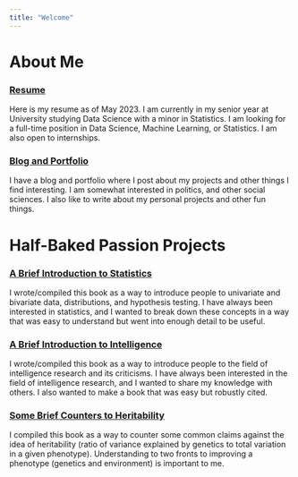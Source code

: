 ```yaml
---
title: "Welcome"
---
```


# About Me

### [Resume](https://ajaverett.github.io/resume.pdf)

Here is my resume as of May 2023. I am currently in my senior year at University studying Data Science with a minor in Statistics. I am looking for a full-time position in Data Science, Machine Learning, or Statistics. I am also open to internships.

### [Blog and Portfolio](https://ajaverett.github.io/portfolio/)

I have a blog and portfolio where I post about my projects and other things I find interesting. I am somewhat interested in politics, and other social sciences. I also like to write about my personal projects and other fun things.

# Half-Baked Passion Projects

### [A Brief Introduction to Statistics](https://ajaverett.github.io/statistics)

I wrote/compiled this book as a way to introduce people to univariate and bivariate data, distributions, and hypothesis testing. I have always been interested in statistics, and I wanted to break down these concepts in a way that was easy to understand but went into enough detail to be useful.

### [A Brief Introduction to Intelligence](https://ajaverett.github.io/intelligence)

I wrote/compiled this book as a way to introduce people to the field of intelligence research and its criticisms. I have always been interested in the field of intelligence research, and I wanted to share my knowledge with others. I also wanted to make a book that was easy but robustly cited.

### [Some Brief Counters to Heritability](https://ajaverett.github.io/heritability)

I compiled this book as a way to counter some common claims against the idea of heritability (ratio of variance explained by genetics to total variation in a given phenotype). Understanding to two fronts to improving a phenotype (genetics and environment) is important to me.




